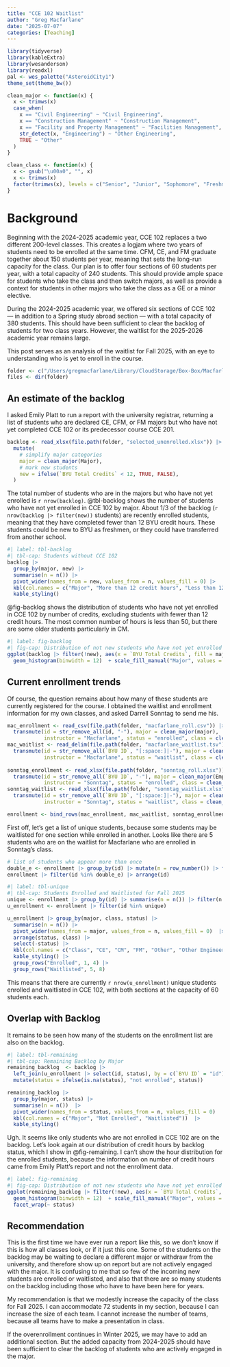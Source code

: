 ```yaml
---
title: "CCE 102 Waitlist"
author: "Greg Macfarlane"
date: "2025-07-07"
categories: [Teaching]
---
```


```r
library(tidyverse)
library(kableExtra)
library(wesanderson)
library(readxl)
pal <- wes_palette("AsteroidCity1")
theme_set(theme_bw())

clean_major <- function(x) {
  x <- trimws(x)
  case_when(
    x == "Civil Engineering" ~ "Civil Engineering",
    x == "Construction Management" ~ "Construction Management",
    x == "Facility and Property Management" ~ "Facilities Management",
    str_detect(x, "Engineering") ~ "Other Engineering",
    TRUE ~ "Other"
  )
}

clean_class <- function(x) {
  x <- gsub("\u00a0", "", x)
  x <- trimws(x)
  factor(trimws(x), levels = c("Senior", "Junior", "Sophomore", "Freshman"))
}
```

# Background
Beginning with the 2024-2025 academic year, CCE 102 replaces a two different 200-level classes. This creates 
a logjam where two years of students need to be enrolled at the same time. CFM, CE, and FM graduate together about 
150 students per year, meaning that sets the long-run capacity for the class. Our plan is to offer four sections 
of 60 students per year, with a total capacity of 240 students. This should provide ample space for students who 
take the class and then switch majors, as well as provide a context for students in other majors who take the class 
as a GE or a minor elective. 

During the 2024-2025 academic year, we offered six sections of CCE 102 --- in addition to a Spring study abroad 
section --- with a total capacity of 380 students. This should have been sufficient to clear the backlog of students for 
two class years. However, the waitlist for the 2025-2026 academic year remains large. 

This post serves as an analysis of the waitlist for Fall 2025, with an eye to understanding who 
is yet to enroll in the course.

```r
folder <- c("/Users/gregmacfarlane/Library/CloudStorage/Box-Box/Macfarlane/2 Areas/cce102/waitlist-summer25")
files <- dir(folder)
```

## An estimate of the backlog
I asked Emily Platt to run a report with the university registrar, returning a list of students who are declared
CE, CFM, or FM majors but who have not yet completed CCE 102 or its predecessor course CCE 201. 

```r
backlog <- read_xlsx(file.path(folder, "selected_unenrolled.xlsx")) |>
  mutate(
    # simplify major categories
    major = clean_major(Major),
    # mark new students
    new = ifelse(`BYU Total Credits` < 12, TRUE, FALSE),
  )
```

The total number of students who are in the majors but who have not yet enrolled is `r nrow(backlog)`.
@tbl-backlog shows the number of students who have not yet enrolled in CCE 102 by major.
About 1/3 of the backlog  (`r nrow(backlog |> filter(new))` students) are recently enrolled students, meaning that they have completed fewer than
12 BYU credit hours. These students could be new to BYU as freshmen, or they
could have transferred from another school. 
 

```r
#| label: tbl-backlog
#| tbl-cap: Students without CCE 102
backlog |>
  group_by(major, new) |>
  summarise(n = n()) |>
  pivot_wider(names_from = new, values_from = n, values_fill = 0) |>
  kbl(col.names = c("Major", "More than 12 credit hours", "Less than 12 credit hours")) |> 
  kable_styling()
```

@fig-backlog shows the distribution of students who have not yet enrolled in CCE 102 by number of credits,
excluding students with fewer than 12 credit hours. The most common number of hours is less than 50,  but there are some older
students particularly in CM.

```r
#| label: fig-backlog
#| fig-cap: Distribution of not new students who have not yet enrolled in CCE 102 by number of credits.
ggplot(backlog |> filter(!new), aes(x = `BYU Total Credits`, fill = major)) +
  geom_histogram(binwidth = 12)  + scale_fill_manual("Major", values = pal[c(1, 3, 4)]) 
```

## Current enrollment trends
Of course, the question remains about how many of these students are currently registered for the course.
I obtained the waitlist and enrollment information for my own classes, and asked Darrell Sonntag to send me his.

```r
mac_enrollment <- read_csv(file.path(folder, "macfarlane_roll.csv")) |>
  transmute(id = str_remove_all(id, "-"), major = clean_major(major),
            instructor = "Macfarlane", status = "enrolled", class = clean_class(class))
mac_waitlist <- read_delim(file.path(folder, "macfarlane_waitlist.tsv"), delim = "\t") |>
  transmute(id = str_remove_all(`BYU ID`, "[:space:]|-"), major = clean_major(`Major/Emphasis`),
            instructor = "Macfarlane", status = "waitlist", class = clean_class(`Standing`))
  
sonntag_enrollment <- read_xlsx(file.path(folder, "sonntag_roll.xlsx")) |>
  transmute(id = str_remove_all(`BYU ID`, "-"), major = clean_major(Emphasis),
            instructor = "Sonntag", status = "enrolled", class = clean_class(Standing))
sonntag_waitlist <- read_xlsx(file.path(folder, "sonntag_waitlist.xlsx")) |>
  transmute(id = str_remove_all(`BYU ID`, "[:space:]|-"), major = clean_major(`Major/Emphasis`),
            instructor = "Sonntag", status = "waitlist", class = clean_class(Standing))

enrollment <- bind_rows(mac_enrollment, mac_waitlist, sonntag_enrollment, sonntag_waitlist) 
```

First off, let's get a list of unique students, because some students may be waitlisted for one section while enrolled
in another. Looks like there are 5 students who are on the waitlist for Macfarlane who are enrolled in Sonntag's class.

```r
# list of students who appear more than once
double_e <- enrollment |> group_by(id) |> mutate(n = row_number()) |> filter(n > 1) |> pull(id)
enrollment |> filter(id %in% double_e) |> arrange(id)
```

```r
#| label: tbl-unique
#| tbl-cap: Students Enrolled and Waitlisted for Fall 2025
unique <- enrollment |> group_by(id) |> summarise(n = n()) |> filter(n == 1) |> pull(id)
u_enrollment <- enrollment |> filter(id %in% unique)

u_enrollment |> group_by(major, class, status) |>
  summarise(n = n()) |>
  pivot_wider(names_from = major, values_from = n, values_fill = 0)  |>
  arrange(status, class) |>
  select(-status) |>
  kbl(col.names = c("Class", "CE", "CM", "FM", "Other", "Other Engineering"))  |>
  kable_styling() |>
  group_rows("Enrolled", 1, 4) |>
  group_rows("Waitlisted", 5, 8)
```

This means that there are currently `r nrow(u_enrollment)` unique students enrolled and waitlisted in CCE 102, with both
sections at the capacity of 60 students each.

## Overlap with Backlog
It remains to be seen how many of the students on the enrollment list are also on the backlog.

```r
#| label: tbl-remaining
#| tbl-cap: Remaining Backlog by Major
remaining_backlog  <- backlog |>
  left_join(u_enrollment |> select(id, status), by = c(`BYU ID` = "id")) |>
  mutate(status = ifelse(is.na(status), "not enrolled", status))

remaining_backlog |>
  group_by(major, status) |>
  summarise(n = n())  |>
  pivot_wider(names_from = status, values_from = n, values_fill = 0)  |>
  kbl(col.names = c("Major", "Not Enrolled", "Waitlisted"))  |>
  kable_styling()
```

Ugh. It seems like only students who are not enrolled in CCE 102 are on the backlog. Let's look again at our distribution
of credit hours by backlog status, which I show in @fig-remaining. I can't show the hour distribution for the enrolled 
students, because the information on number of credit hours came from Emily Platt's report and not the enrollment data.

```r
#| label: fig-remaining
#| fig-cap: Distribution of not new students who have not yet enrolled in CCE 102 by number of credits.
ggplot(remaining_backlog |> filter(!new), aes(x = `BYU Total Credits`, fill = major)) +
  geom_histogram(binwidth = 12)  + scale_fill_manual("Major", values = pal[c(1, 3, 4)])  + 
  facet_wrap(~ status)
```

## Recommendation
This is the first time we have ever run a report like this, so we don't know if this
is how all classes look, or if it just this one. Some of the students on the backlog may be 
waiting to declare a different major or withdraw from the university, and therefore show
up on report but are not actively engaged with the major. It is confusing to me that
so few of the incoming new students are enrolled or waitlisted, and also that
there are so many students on the backlog including those who have to have been
here for years.

My recommendation is that we modestly increase the capacity of the class for Fall 2025. 
I can accommodate 72 students in my section, because I can increase the size of each team.
I cannot increase the number of teams, because all teams have to make a presentation in 
class.

If the overenrollment continues in Winter 2025, we may have to add an additional section. 
But the added capacity from 2024-2025 should have been sufficient to clear the backlog 
of students who are actively engaged in the major.

